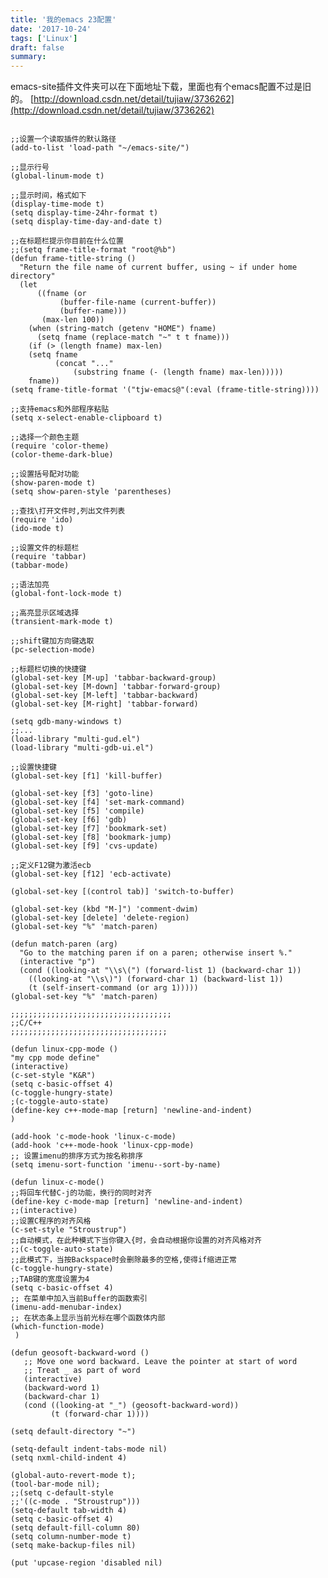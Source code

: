 ```yaml
---
title: '我的emacs 23配置'
date: '2017-10-24'
tags: ['Linux']
draft: false
summary: 
---
```


emacs-site插件文件夹可以在下面地址下载，里面也有个emacs配置不过是旧的。
[http://download.csdn.net/detail/tujiaw/3736262](http://download.csdn.net/detail/tujiaw/3736262)

```

;;设置一个读取插件的默认路径
(add-to-list 'load-path "~/emacs-site/")

;;显示行号
(global-linum-mode t)

;;显示时间，格式如下
(display-time-mode t)
(setq display-time-24hr-format t)
(setq display-time-day-and-date t)

;;在标题栏提示你目前在什么位置
;;(setq frame-title-format "root@%b")
(defun frame-title-string ()
  "Return the file name of current buffer, using ~ if under home directory"
  (let
      ((fname (or
	       (buffer-file-name (current-buffer))
	       (buffer-name)))
       (max-len 100))
    (when (string-match (getenv "HOME") fname)
      (setq fname (replace-match "~" t t fname)))
    (if (> (length fname) max-len)
	(setq fname
	      (concat "..."
		      (substring fname (- (length fname) max-len)))))
    fname))
(setq frame-title-format '("tjw-emacs@"(:eval (frame-title-string))))

;;支持emacs和外部程序粘贴
(setq x-select-enable-clipboard t)

;;选择一个颜色主题
(require 'color-theme)
(color-theme-dark-blue)

;;设置括号配对功能
(show-paren-mode t)
(setq show-paren-style 'parentheses)

;;查找\打开文件时,列出文件列表
(require 'ido)
(ido-mode t)

;;设置文件的标题栏
(require 'tabbar)
(tabbar-mode)

;;语法加亮
(global-font-lock-mode t)

;;高亮显示区域选择
(transient-mark-mode t)

;;shift键加方向键选取
(pc-selection-mode)

;;标题栏切换的快捷键
(global-set-key [M-up] 'tabbar-backward-group)
(global-set-key [M-down] 'tabbar-forward-group)
(global-set-key [M-left] 'tabbar-backward)
(global-set-key [M-right] 'tabbar-forward)

(setq gdb-many-windows t)
;;...
(load-library "multi-gud.el")
(load-library "multi-gdb-ui.el")

;;设置快捷键
(global-set-key [f1] 'kill-buffer)

(global-set-key [f3] 'goto-line)
(global-set-key [f4] 'set-mark-command)
(global-set-key [f5] 'compile)
(global-set-key [f6] 'gdb)
(global-set-key [f7] 'bookmark-set)
(global-set-key [f8] 'bookmark-jump)
(global-set-key [f9] 'cvs-update)

;;定义F12键为激活ecb
(global-set-key [f12] 'ecb-activate) 

(global-set-key [(control tab)] 'switch-to-buffer)

(global-set-key (kbd "M-]") 'comment-dwim)
(global-set-key [delete] 'delete-region)
(global-set-key "%" 'match-paren)
          
(defun match-paren (arg)
  "Go to the matching paren if on a paren; otherwise insert %."
  (interactive "p")
  (cond ((looking-at "\\s\(") (forward-list 1) (backward-char 1))
	((looking-at "\\s\)") (forward-char 1) (backward-list 1))
	(t (self-insert-command (or arg 1)))))
(global-set-key "%" 'match-paren)

;;;;;;;;;;;;;;;;;;;;;;;;;;;;;;;;;;;;
;;C/C++
;;;;;;;;;;;;;;;;;;;;;;;;;;;;;;;;;;;

(defun linux-cpp-mode ()
"my cpp mode define"
(interactive)
(c-set-style "K&R")
(setq c-basic-offset 4)
(c-toggle-hungry-state)
;(c-toggle-auto-state)
(define-key c++-mode-map [return] 'newline-and-indent) 
)

(add-hook 'c-mode-hook 'linux-c-mode)
(add-hook 'c++-mode-hook 'linux-cpp-mode)
;; 设置imenu的排序方式为按名称排序
(setq imenu-sort-function 'imenu--sort-by-name)

(defun linux-c-mode()
;;将回车代替C-j的功能，换行的同时对齐
(define-key c-mode-map [return] 'newline-and-indent)
;;(interactive)
;;设置C程序的对齐风格
(c-set-style "Stroustrup")
;;自动模式，在此种模式下当你键入{时，会自动根据你设置的对齐风格对齐
;;(c-toggle-auto-state)
;;此模式下，当按Backspace时会删除最多的空格,使得if缩进正常
(c-toggle-hungry-state)
;;TAB键的宽度设置为4
(setq c-basic-offset 4)
;; 在菜单中加入当前Buffer的函数索引
(imenu-add-menubar-index)
;; 在状态条上显示当前光标在哪个函数体内部
(which-function-mode)
 )

(defun geosoft-backward-word ()
   ;; Move one word backward. Leave the pointer at start of word
   ;; Treat _ as part of word
   (interactive)
   (backward-word 1)
   (backward-char 1)
   (cond ((looking-at "_") (geosoft-backward-word))
         (t (forward-char 1)))) 

(setq default-directory "~")

(setq-default indent-tabs-mode nil)
(setq nxml-child-indent 4)

(global-auto-revert-mode t);
(tool-bar-mode nil);
;;(setq c-default-style
;;'((c-mode . "Stroustrup")))
(setq-default tab-width 4)
(setq c-basic-offset 4)
(setq default-fill-column 80)
(setq column-number-mode t)
(setq make-backup-files nil)

(put 'upcase-region 'disabled nil)
```